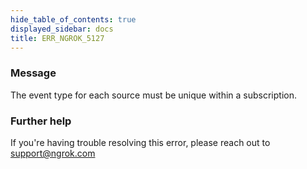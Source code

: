 ```yaml
---
hide_table_of_contents: true
displayed_sidebar: docs
title: ERR_NGROK_5127
---
```




### Message

The event type for each source must be unique within a subscription.

<ErrorDetails error="err_ngrok_5127" />

### Further help

If you're having trouble resolving this error, please reach out to [support@ngrok.com](mailto:support@ngrok.com?subject=Help%20with%20ERR_NGROK_5127)
